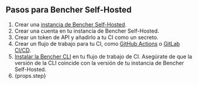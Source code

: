 ## Pasos para Bencher Self-Hosted

1. Crear una [instancia de Bencher Self-Hosted][bencher self hosted].
2. Crear una cuenta en tu instancia de Bencher Self-Hosted.
3. Crear un token de API y añadirlo a tu CI como un secreto.
4. Crear un flujo de trabajo para tu CI, como [GitHub Actions][github actions] o [GitLab CI/CD][gitlab ci cd].
5. [Instalar la Bencher CLI][install bencher cli] en tu flujo de trabajo de CI.
   Asegúrate de que la versión de la CLI coincide con la versión de tu instancia de Bencher Self-Hosted.
6. {props.step}

[bencher self hosted]: /es/docs/explanation/bencher-self-hosted/
[bencher sign up]: /auth/signup/
[console users tokens add]: /console/users/tokens/add
[github actions]: /es/docs/how-to/github-actions/
[gitlab ci cd]: /es/docs/how-to/gitlab-ci-cd/
[install bencher cli]: /es/docs/how-to/install-cli/
